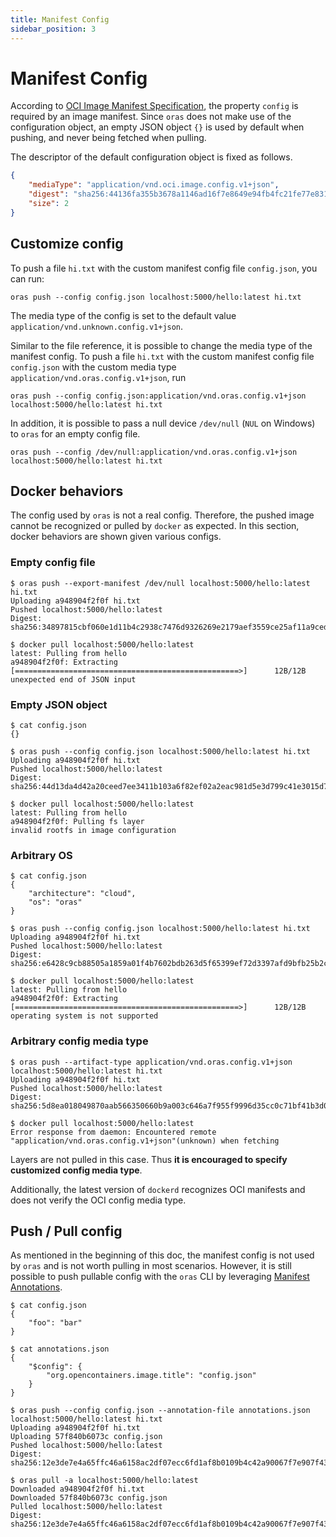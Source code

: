 ```yaml
---
title: Manifest Config
sidebar_position: 3
---
```


# Manifest Config

According to [OCI Image Manifest Specification](https://github.com/opencontainers/image-spec/blob/main/manifest.md#image-manifest-property-descriptions),
the property `config` is required by an image manifest.
Since `oras` does not make use of the configuration object, an empty JSON object `{}` is used by default when pushing, and never being fetched when pulling.

The descriptor of the default configuration object is fixed as follows.

```json
{
    "mediaType": "application/vnd.oci.image.config.v1+json",
    "digest": "sha256:44136fa355b3678a1146ad16f7e8649e94fb4fc21fe77e8310c060f61caaff8a",
    "size": 2
}
```

## Customize config

To push a file `hi.txt` with the custom manifest config file `config.json`, you can run:

```
oras push --config config.json localhost:5000/hello:latest hi.txt
```

The media type of the config is set to the default value `application/vnd.unknown.config.v1+json`. 

Similar to the file reference, it is possible to change the media type of the manifest config. To push a file `hi.txt` with the custom manifest config file  `config.json` with the custom media type `application/vnd.oras.config.v1+json`, run

```
oras push --config config.json:application/vnd.oras.config.v1+json localhost:5000/hello:latest hi.txt
```

In addition, it is possible to pass a null device `/dev/null` (`NUL` on Windows) to `oras` for an empty config file.

```
oras push --config /dev/null:application/vnd.oras.config.v1+json localhost:5000/hello:latest hi.txt
```

## Docker behaviors

The config used by `oras` is not a real config.
Therefore, the pushed image cannot be recognized or pulled by `docker` as expected.
In this section, docker behaviors are shown given various configs.

### Empty config file

```
$ oras push --export-manifest /dev/null localhost:5000/hello:latest hi.txt
Uploading a948904f2f0f hi.txt
Pushed localhost:5000/hello:latest
Digest: sha256:34897815cbf060e1d11b4c2938c7476d9326269e2179aef3559ce25af11a9ced
```

```
$ docker pull localhost:5000/hello:latest
latest: Pulling from hello
a948904f2f0f: Extracting [==================================================>]      12B/12B
unexpected end of JSON input
```

### Empty JSON object

```
$ cat config.json
{}
```

```
$ oras push --config config.json localhost:5000/hello:latest hi.txt
Uploading a948904f2f0f hi.txt
Pushed localhost:5000/hello:latest
Digest: sha256:44d13da4d42a20ceed7ee3411b103a6f82ef02a2eac981d5e3d799c41e3015d7
```

```
$ docker pull localhost:5000/hello:latest
latest: Pulling from hello
a948904f2f0f: Pulling fs layer
invalid rootfs in image configuration
```

### Arbitrary OS

```
$ cat config.json
{
    "architecture": "cloud",
    "os": "oras"
}
```

```
$ oras push --config config.json localhost:5000/hello:latest hi.txt
Uploading a948904f2f0f hi.txt
Pushed localhost:5000/hello:latest
Digest: sha256:e6428c9cb88505a1859a01f4b7602bdb263d5f65399ef72d3397afd9bfb25b2c
```

```
$ docker pull localhost:5000/hello:latest
latest: Pulling from hello
a948904f2f0f: Extracting [==================================================>]      12B/12B
operating system is not supported
```

### Arbitrary config media type

```
$ oras push --artifact-type application/vnd.oras.config.v1+json localhost:5000/hello:latest hi.txt
Uploading a948904f2f0f hi.txt
Pushed localhost:5000/hello:latest
Digest: sha256:5d8ea018049870aab566350660b9a003c646a7f955f9996d35cc0c71bf41b3d0
```

```
$ docker pull localhost:5000/hello:latest
Error response from daemon: Encountered remote "application/vnd.oras.config.v1+json"(unknown) when fetching
```

Layers are not pulled in this case. Thus **it is encouraged to specify customized config media type**.

Additionally, the latest version of `dockerd` recognizes OCI manifests and does not verify the OCI config media type.

## Push / Pull config

As mentioned in the beginning of this doc, the manifest config is not used by `oras` and is not worth pulling in most scenarios.
However, it is still possible to push pullable config with the `oras` CLI by leveraging [Manifest Annotations](./manifest_annotations.mdx).

```
$ cat config.json
{
    "foo": "bar"
}
```

```
$ cat annotations.json
{
    "$config": {
        "org.opencontainers.image.title": "config.json"
    }
}
```

```
$ oras push --config config.json --annotation-file annotations.json localhost:5000/hello:latest hi.txt
Uploading a948904f2f0f hi.txt
Uploading 57f840b6073c config.json
Pushed localhost:5000/hello:latest
Digest: sha256:12e3de7e4a65ffc46a6158ac2df07ecc6fd1af8b0109b4c42a90067f7e907f43
```

```
$ oras pull -a localhost:5000/hello:latest
Downloaded a948904f2f0f hi.txt
Downloaded 57f840b6073c config.json
Pulled localhost:5000/hello:latest
Digest: sha256:12e3de7e4a65ffc46a6158ac2df07ecc6fd1af8b0109b4c42a90067f7e907f43
```